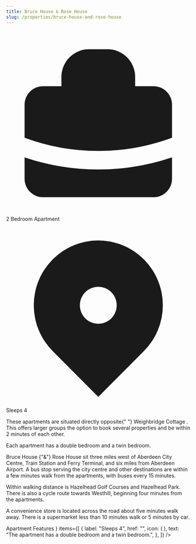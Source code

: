 ```yaml
---
title: Bruce House & Rose House
slug: /properties/bruce-house-and-rose-house
---
```


<Title>Bruce House {"&"} Rose House</Title>
<div className="mt-2 flex flex-col sm:flex-row sm:flex-wrap">
  <div className="mt-2 flex items-center text-sm leading-5 text-gray-500 sm:mr-6">
    <svg
      className="flex-shrink-0 mr-1.5 h-5 w-5 text-gray-400"
      viewBox="0 0 20 20"
      fill="currentColor"
    >
      <path
        fillRule="evenodd"
        d="M6 6V5a3 3 0 013-3h2a3 3 0 013 3v1h2a2 2 0 012 2v3.57A22.952 22.952 0 0110 13a22.95 22.95 0 01-8-1.43V8a2 2 0 012-2h2zm2-1a1 1 0 011-1h2a1 1 0 011 1v1H8V5zm1 5a1 1 0 011-1h.01a1 1 0 110 2H10a1 1 0 01-1-1z"
        clipRule="evenodd"
      />
      <path d="M2 13.692V16a2 2 0 002 2h12a2 2 0 002-2v-2.308A24.974 24.974 0 0110 15c-2.796 0-5.487-.46-8-1.308z" />
    </svg>
    2 Bedroom Apartment
  </div>
  <div className="mt-2 flex items-center text-sm leading-5 text-gray-500 sm:mr-6">
    <svg
      className="flex-shrink-0 mr-1.5 h-5 w-5 text-gray-400"
      viewBox="0 0 20 20"
      fill="currentColor"
    >
      <path
        fillRule="evenodd"
        d="M5.05 4.05a7 7 0 119.9 9.9L10 18.9l-4.95-4.95a7 7 0 010-9.9zM10 11a2 2 0 100-4 2 2 0 000 4z"
        clipRule="evenodd"
      />
    </svg>
    Sleeps 4
  </div>
</div>
<div className="flex flex-wrap md:flex-row-reverse">
  <div className="w-full md:w-1/3">
    <ImageSlider
      slug="bruce-house-and-rose-house"
      title={"Bruce House & Rose House"}
    />
  </div>
  <div className="w-full md:w-2/3 flex-1 pt-6 md:pt-12 mr-0 md:mr-8">
    <p className="mt-2">
      These apartments are situated directly opposite{" "}
      <Link
        className="text-indigo-600 hover:text-indigo-900 focus:outline-none focus:text-indigo-700 transition duration-150 ease-in-out"
        to="/properties/weighbridge-cottage"
      >
        Weighbridge Cottage
      </Link>
      . This offers larger groups the option to book several properties and be within
      2 minutes of each other.
    </p>
    <p className="mt-2">
      Each apartment has a double bedroom and a twin bedroom.
    </p>
    <p className="mt-2">
      Bruce House {"&"} Rose House sit three miles west of Aberdeen City Centre,
      Train Station and Ferry Terminal, and six miles from Aberdeen Airport. A
      bus stop serving the city centre and other destinations are within a few
      minutes walk from the apartments, with buses every 15 minutes.
    </p>
    <p className="mt-2">
      Within walking distance is Hazelhead Golf Courses and Hazelhead Park.
      There is also a cycle route towards Westhill, beginning four minutes from
      the apartments.
    </p>
    <p className="mt-2">
      A convenience store is located across the road about five minutes walk
      away. There is a supermarket less than 10 minutes walk or 5 minutes by
      car.
    </p>
    <p>
      <FeatureGroup
        heading={
          <h3 class="text-xl leading-8 font-extrabold tracking-tight text-gray-900 sm:text-2xl sm:leading-10">
            Apartment Features
          </h3>
        }
        items={[
          {
            label: "Sleeps 4",
            href: "",
            icon: (
              <path d="M21 12a9 9 0 01-9 9m9-9a9 9 0 00-9-9m9 9H3m9 9a9 9 0 01-9-9m9 9c1.657 0 3-4.03 3-9s-1.343-9-3-9m0 18c-1.657 0-3-4.03-3-9s1.343-9 3-9m-9 9a9 9 0 019-9" />
            ),
            text: "The apartment has a double bedroom and a twin bedroom.",
          },
        ]}
      />
    </p>
  </div>
</div>
